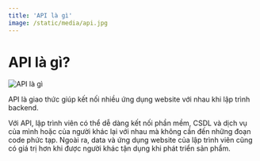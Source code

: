 ```yaml
---
title: 'API là gì'
image: /static/media/api.jpg
---
```


# API là gì?

![API là gì](/static/media/api.jpg)

API là giao thức giúp kết nối nhiều ứng dụng website với nhau khi lập trình backend.

Với API, lập trình viên có thể dễ dàng kết nối phần mềm, CSDL và dịch vụ của mình hoặc của người khác lại với nhau mà không cần đến những đoạn code phức tạp. Ngoài ra, data và ứng dụng website của lập trình viên cũng có giá trị hơn khi được người khác tận dụng khi phát triển sản phẩm.
